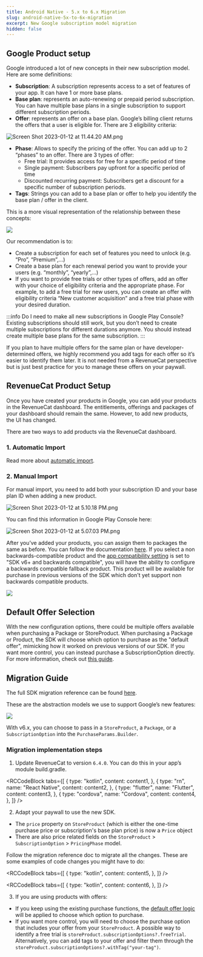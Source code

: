 ```yaml
---
title: Android Native - 5.x to 6.x Migration
slug: android-native-5x-to-6x-migration
excerpt: New Google subscription model migration
hidden: false
---
```


## Google Product setup

Google introduced a lot of new concepts in their new subscription model. Here are some definitions:

- **Subscription**: A subscription represents access to a set of features of your app. It can have 1 or more base plans.
- **Base plan**: represents an auto-renewing or prepaid period subscription. You can have multiple base plans in a single subscription to support different subscription periods.
- **Offer**: represents an offer on a base plan. Google’s billing client returns the offers that a user is eligible for. There are 3 eligibility criteria:

![Screen Shot 2023-01-12 at 11.44.20 AM.png](/docs_images/sdk/guides/android-5x-to-6x/product-setup.png)

- **Phase**: Allows to specify the pricing of the offer. You can add up to 2 “phases” to an offer. There are 3 types of offer:
  - Free trial: It provides access for free for a specific period of time
  - Single payment: Subscribers pay upfront for a specific period of time
  - Discounted recurring payment: Subscribers get a discount for a specific number of subscription periods.
- **Tags**: Strings you can add to a base plan or offer to help you identify the base plan / offer in the client.

This is a more visual representation of the relationship between these concepts:

![](/docs_images/sdk/guides/android-5x-to-6x/flow.png)

Our recommendation is to:

- Create a subscription for each set of features you need to unlock (e.g. “Pro”, “Premium”,…)
- Create a base plan for each renewal period you want to provide your users (e.g. “monthly”, “yearly”,...)
- If you want to provide free trials or other types of offers, add an offer with your choice of eligibility criteria and the appropriate phase. For example, to add a free trial for new users, you can create an offer with eligibility criteria “New customer acquisition” and a free trial phase with your desired duration.

:::info Do I need to make all new subscriptions in Google Play Console?
Existing subscriptions should still work, but you don’t need to create multiple subscriptions for different durations anymore. You should instead create multiple base plans for the same subscription.
:::

If you plan to have multiple offers for the same plan or have developer-determined offers, we highly recommend you add tags for each offer so it’s easier to identify them later. It is not needed from a RevenueCat perspective but is just best practice for you to manage these offers on your paywall.

## RevenueCat Product Setup

Once you have created your products in Google, you can add your products in the RevenueCat dashboard. The entitlements, offerings and packages of your dashboard should remain the same. However, to add new products, the UI has changed.

There are two ways to add products via the RevenueCat dashboard.

### 1. Automatic Import

Read more about [automatic import](/getting-started/entitlements/android-products).

### 2. Manual Import

For manual import, you need to add both your subscription ID and your base plan ID when adding a new product.

![Screen Shot 2023-01-12 at 5.10.18 PM.png](/docs_images/sdk/guides/android-5x-to-6x/manual-import.png)

You can find this information in Google Play Console here:

![Screen Shot 2023-01-12 at 5.07.03 PM.png](/docs_images/sdk/guides/android-5x-to-6x/manual-import-2.png)

After you’ve added your products, you can assign them to packages the same as before. You can follow the documentation [here](/getting-started/entitlements). If you select a non backwards-compatible product and the [app compatibility setting](/getting-started/entitlements/google-subscriptions-and-backwards-compatibility) is set to "SDK v6+ and backwards compatible", you will have the ability to configure a backwards compatible fallback product. This product will be available for purchase in previous versions of the SDK which don't yet support non backwards compatible products.

![](/docs_images/sdk/guides/android-5x-to-6x/backwards-compatible.png)

## Default Offer Selection

With the new configuration options, there could be multiple offers available when purchasing a Package or StoreProduct. When purchasing a Package or Product, the SDK will choose which option to purchase as the "default offer", mimicking how it worked on previous versions of our SDK. If you want more control, you can instead purchase a SubscriptionOption directly. For more information, check out [this guide](/subscription-guidance/subscription-offers#google-play).

## Migration Guide

The full SDK migration reference can be found [here](https://github.com/RevenueCat/purchases-android/blob/main/migrations/v6-MIGRATION.md).

These are the abstraction models we use to support Google’s new features:

![](/docs_images/sdk/guides/android-5x-to-6x/models.png)

With v6.x, you can choose to pass in a `StoreProduct`, a `Package`, or a `SubscriptionOption` into the `PurchaseParams.Builder`.

### Migration implementation steps

1. Update RevenueCat to version `6.4.0`. You can do this in your app’s module build.gradle.


<RCCodeBlock
  tabs={[
    {
      type: "kotlin",
      content: content1,
    },
    {
      type: "rn",
      name: "React Native",
      content: content2,
    },
    {
      type: "flutter",
      name: "Flutter",
      content: content3,
    },
    {
      type: "cordova",
      name: "Cordova",
      content: content4,
    },
  ]}
/>

2. Adapt your paywall to use the new SDK.

- The `price` property on `StoreProduct` (which is either the one-time purchase price or subscription's base plan price) is now a `Price` object
- There are also price related fields on the `StoreProduct` > `SubscriptionOption` > `PricingPhase` model.

Follow the migration reference doc to migrate all the changes. These are some examples of code changes you might have to do:


<RCCodeBlock
  tabs={[
    {
      type: "kotlin",
      content: content5,
    },
  ]}
/>

<RCCodeBlock
  tabs={[
    {
      type: "kotlin",
      content: content6,
    },
  ]}
/>

3. If you are using products with offers:

- If you keep using the existing purchase functions, the [default offer logic](#default-offer-selection) will be applied to choose which option to purchase.
- If you want more control, you will need to choose the purchase option that includes your offer from your `StoreProduct`. A possible way to identify a free trial is `storeProduct.subscriptionOptions?.freeTrial`. Alternatively, you can add tags to your offer and filter them through the `storeProduct.subscriptionOptions?.withTag("your-tag")`.
